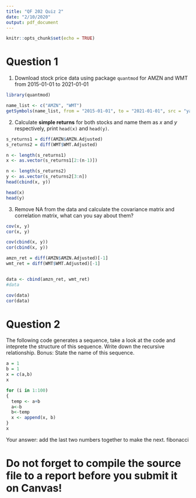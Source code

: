 ---
title: "QF 202 Quiz 2"
date: "2/10/2020"
output: pdf_document
---

```{r setup, include=FALSE}
knitr::opts_chunk$set(echo = TRUE)
```

# Question 1

1. Download stock price data using package `quantmod` for AMZN and WMT from 2015-01-01 to  2021-01-01

```{r}
library(quantmod)

name_list <- c("AMZN", "WMT")
getSymbols(name_list, from = "2015-01-01", to = "2021-01-01", src = "yahoo")

```
2. Calculate **simple returns** for both stocks and name them as _x_ and _y_ respectively, print `head(x)` and `head(y)`.

```{r}
s_returns1 = diff(AMZN$AMZN.Adjusted)
s_returns2 = diff(WMT$WMT.Adjusted)

n <- length(s_returns1)
x <- as.vector(s_returns1[2:(n-1)])

n <- length(s_returns2)
y <- as.vector(s_returns2[3:n])
head(cbind(x, y))

head(x)
head(y)
```

3. Remove NA from the data and calculate the covariance matrix and correlation matrix, what can you say about them?

```{r}
cov(x, y)
cor(x, y)

cov(cbind(x, y))
cor(cbind(x, y))

amzn_ret = diff(AMZN$AMZN.Adjusted)[-1]
wmt_ret = diff(WMT$WMT.Adjusted)[-1]


data <- cbind(amzn_ret, wmt_ret)
#data

cov(data)
cor(data)

```


# Question 2

The following code generates a sequence, take a look at the code and inteprete the structure of this sequence. Write down the recursive relationship. Bonus: State the name of this sequence.

```{r}
a = 1
b = 1
x = c(a,b)
x

for (i in 1:100)
{
  temp <- a+b
  a<-b
  b<-temp
  x <- append(x, b)
}
x
```

Your answer:
add the last two numbers together to make the next. fibonacci




# Do not forget to compile the source file to a report before you submit it on Canvas!
